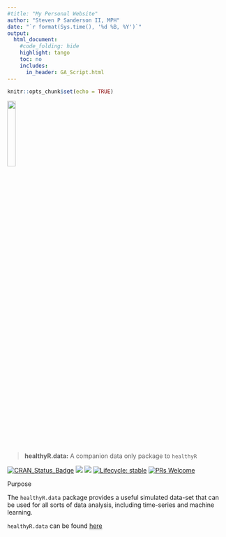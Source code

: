 ```yaml
---
#title: "My Personal Website"
author: "Steven P Sanderson II, MPH"
date: "`r format(Sys.time(), '%d %B, %Y')`"
output:
  html_document:
    #code_folding: hide
    highlight: tango
    toc: no
    includes:
      in_header: GA_Script.html
---
```


```r
knitr::opts_chunk$set(echo = TRUE)
```

<img src="logos/healthyr_data.png" width="19.6%" align="center" />

#

> __healthyR.data:__ A companion data only package to `healthyR`

<!-- badges: start -->
[![CRAN_Status_Badge](http://www.r-pkg.org/badges/version/healthyR.data)](https://cran.r-project.org/package=healthyR.data)
![](http://cranlogs.r-pkg.org/badges/healthyR.data)
![](http://cranlogs.r-pkg.org/badges/grand-total/healthyR.data)
[![Lifecycle: stable](https://img.shields.io/badge/lifecycle-stable-brightgreen.svg)](https://lifecycle.r-lib.org/articles/stages.html##stable)
[![PRs Welcome](https://img.shields.io/badge/PRs-welcome-brightgreen.svg?style=flat-square)](http://makeapullrequest.com)
<!-- badges: end -->

Purpose

The `healthyR.data` package provides a useful simulated data-set that can be used for all sorts
of data analysis, including time-series and machine learning.

`healthyR.data` can be found [here](https://www.spsanderson.com/healthyR.data)
